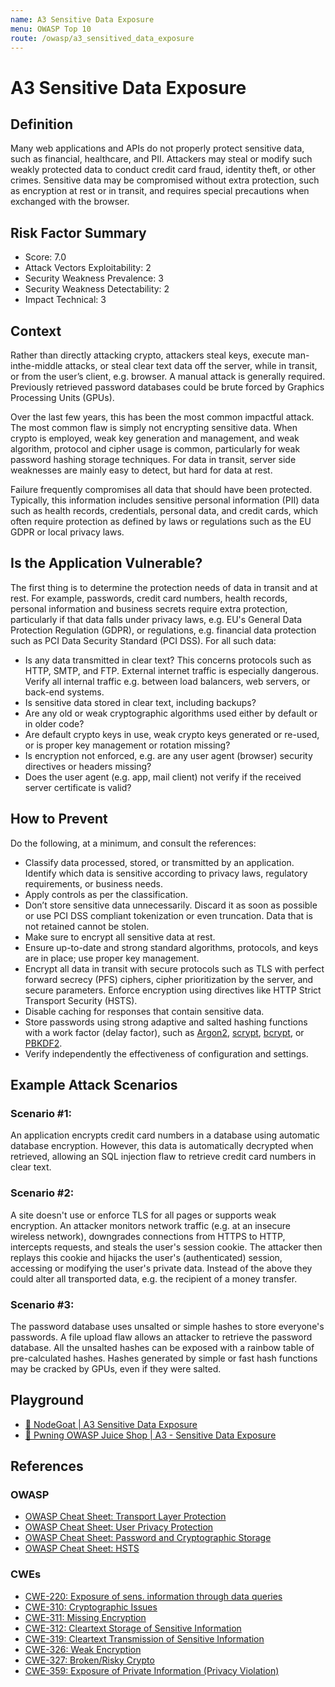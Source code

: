 ```yaml
---
name: A3 Sensitive Data Exposure
menu: OWASP Top 10
route: /owasp/a3_sensitived_data_exposure
---
```


# A3 Sensitive Data Exposure


## Definition

Many web applications and APIs do not properly protect sensitive data, such as financial,
healthcare, and PII. Attackers may steal or modify such weakly protected data to conduct credit
card fraud, identity theft, or other crimes. Sensitive data may be compromised without extra
protection, such as encryption at rest or in transit, and requires special precautions when
exchanged with the browser.

## Risk Factor Summary

- Score: 7.0
- Attack Vectors Exploitability: 2
- Security Weakness Prevalence: 3
- Security Weakness Detectability: 2
- Impact Technical: 3

## Context

Rather than directly attacking crypto,
attackers steal keys, execute man-inthe-middle attacks, or steal clear text
data off the server, while in transit, or
from the user’s client, e.g. browser. A
manual attack is generally required.
Previously retrieved password
databases could be brute forced by
Graphics Processing Units (GPUs).

Over the last few years, this has been the most
common impactful attack. The most common flaw is
simply not encrypting sensitive data. When crypto is
employed, weak key generation and management,
and weak algorithm, protocol and cipher usage is
common, particularly for weak password hashing
storage techniques. For data in transit, server side
weaknesses are mainly easy to detect, but hard for
data at rest. 

Failure frequently compromises all
data that should have been protected.
Typically, this information includes
sensitive personal information (PII)
data such as health records, credentials, personal data, and credit cards,
which often require protection as
defined by laws or regulations such as
the EU GDPR or local privacy laws.

## Is the Application Vulnerable?

The first thing is to determine the protection needs of data in
transit and at rest. For example, passwords, credit card numbers,
health records, personal information and business secrets
require extra protection, particularly if that data falls under
privacy laws, e.g. EU's General Data Protection Regulation
(GDPR), or regulations, e.g. financial data protection such as
PCI Data Security Standard (PCI DSS). For all such data:
- Is any data transmitted in clear text? This concerns protocols
such as HTTP, SMTP, and FTP. External internet traffic is
especially dangerous. Verify all internal traffic e.g. between
load balancers, web servers, or back-end systems.
- Is sensitive data stored in clear text, including backups?
- Are any old or weak cryptographic algorithms used either by
default or in older code?
- Are default crypto keys in use, weak crypto keys generated or
re-used, or is proper key management or rotation missing?
- Is encryption not enforced, e.g. are any user agent (browser)
security directives or headers missing?
- Does the user agent (e.g. app, mail client) not verify if the
received server certificate is valid?

## How to Prevent

Do the following, at a minimum, and consult the references:
- Classify data processed, stored, or transmitted by an
application. Identify which data is sensitive according to privacy
laws, regulatory requirements, or business needs.
- Apply controls as per the classification.
- Don’t store sensitive data unnecessarily. Discard it as soon as
possible or use PCI DSS compliant tokenization or even
truncation. Data that is not retained cannot be stolen.
- Make sure to encrypt all sensitive data at rest.
- Ensure up-to-date and strong standard algorithms, protocols,
and keys are in place; use proper key management.
- Encrypt all data in transit with secure protocols such as TLS
with perfect forward secrecy (PFS) ciphers, cipher prioritization
by the server, and secure parameters. Enforce encryption
using directives like HTTP Strict Transport Security (HSTS).
- Disable caching for responses that contain sensitive data.
- Store passwords using strong adaptive and salted hashing
functions with a work factor (delay factor), such as [Argon2](https://www.cryptolux.org/index.php/Argon2),
[scrypt](https://wikipedia.org/wiki/Scrypt), [bcrypt](https://wikipedia.org/wiki/Bcrypt), or [PBKDF2](https://wikipedia.org/wiki/PBKDF2).
- Verify independently the effectiveness of configuration and
settings.

## Example Attack Scenarios

### Scenario #1: 
An application encrypts credit card numbers in a
database using automatic database encryption. However, this
data is automatically decrypted when retrieved, allowing an SQL
injection flaw to retrieve credit card numbers in clear text.


### Scenario #2: 
A site doesn't use or enforce TLS for all pages or
supports weak encryption. An attacker monitors network traffic
(e.g. at an insecure wireless network), downgrades connections
from HTTPS to HTTP, intercepts requests, and steals the user's
session cookie. The attacker then replays this cookie and hijacks
the user's (authenticated) session, accessing or modifying the
user's private data. Instead of the above they could alter all
transported data, e.g. the recipient of a money transfer.


### Scenario #3: 
The password database uses unsalted or simple
hashes to store everyone's passwords. A file upload flaw allows
an attacker to retrieve the password database. All the unsalted
hashes can be exposed with a rainbow table of pre-calculated
hashes. Hashes generated by simple or fast hash functions may
be cracked by GPUs, even if they were salted.

## Playground

- [🐐 NodeGoat | A3 Sensitive Data Exposure](https://nodegoat.herokuapp.com/tutorial/a3)
- [🧃 Pwning OWASP Juice Shop | A3 - Sensitive Data Exposure](https://pwning.owasp-juice.shop/part2/sensitive-data-exposure.html)


## References

### OWASP

- [OWASP Cheat Sheet: Transport Layer Protection](https://cheatsheetseries.owasp.org/cheatsheets/Transport_Layer_Protection_Cheat_Sheet.html)
- [OWASP Cheat Sheet: User Privacy Protection](https://cheatsheetseries.owasp.org/cheatsheets/User_Privacy_Protection_Cheat_Sheet.html)
- [OWASP Cheat Sheet: Password and Cryptographic Storage](https://cheatsheetseries.owasp.org/cheatsheets/Password_Storage_Cheat_Sheet.html)
- [OWASP Cheat Sheet: HSTS](https://cheatsheetseries.owasp.org/cheatsheets/HTTP_Strict_Transport_Security_Cheat_Sheet.html)

### CWEs
- [CWE-220: Exposure of sens. information through data queries](https://cwe.mitre.org/data/definitions/220.html)
- [CWE-310: Cryptographic Issues](https://cwe.mitre.org/data/definitions/310.html)
- [CWE-311: Missing Encryption](https://cwe.mitre.org/data/definitions/331.html)
- [CWE-312: Cleartext Storage of Sensitive Information](https://cwe.mitre.org/data/definitions/312.html)
- [CWE-319: Cleartext Transmission of Sensitive Information](https://cwe.mitre.org/data/definitions/319.html)
- [CWE-326: Weak Encryption](https://cwe.mitre.org/data/definitions/326.html)
- [CWE-327: Broken/Risky Crypto](https://cwe.mitre.org/data/definitions/327.html)
- [CWE-359: Exposure of Private Information (Privacy Violation)](https://cwe.mitre.org/data/definitions/359.html)
